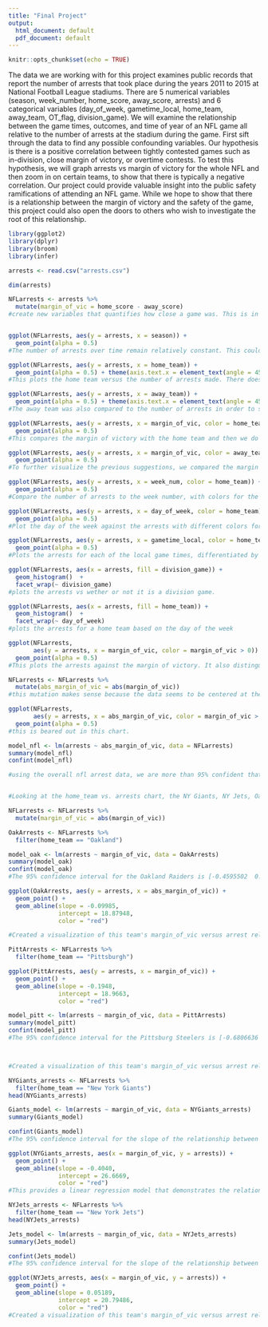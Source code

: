```yaml
---
title: "Final Project"
output:
  html_document: default
  pdf_document: default
---
```


```r
knitr::opts_chunk$set(echo = TRUE)
```

  The data we are working with for this project examines public records that report the number of arrests that took place during the years 2011 to 2015 at National Football League stadiums. There are 5 numerical variables (season, week_number, home_score, away_score, arrests) and 6 categorical variables (day_of_week, gametime_local, home_team, away_team, OT_flag, division_game). We will examine the relationship between the game times, outcomes, and time of year of an NFL game all relative to the number of arrests at the stadium during the game. First sift through the data to find any possible confounding variables. Our hypothesis is there is a positive correlation between tightly contested games such as in-division, close margin of victory, or overtime contests. To test this hypothesis, we will graph arrests vs margin of victory for the whole NFL and then zoom in on certain teams, to show that there is typically a negative correlation.
  Our project could provide valuable insight into the public safety ramifications of attending an NFL game. While we hope to show that there is a relationship between the margin of victory and the safety of the game, this project could also open the doors to others who wish to investigate the root of this relationship. 

```r

library(ggplot2)
library(dplyr)
library(broom)
library(infer)

arrests <- read.csv("arrests.csv")

dim(arrests)

NFLarrests <- arrests %>%
  mutate(margin_of_vic = home_score - away_score)
#create new variables that quantifies how close a game was. This is in hopes to see some sort of relationship between more exciting games and more arrests.


ggplot(NFLarrests, aes(y = arrests, x = season)) +
  geom_point(alpha = 0.5)
#The number of arrests over time remain relatively constant. This could suggest that stadiums are not doing enough to reduce activity in stadiums.

ggplot(NFLarrests, aes(y = arrests, x = home_team)) +
  geom_point(alpha = 0.5) + theme(axis.text.x = element_text(angle = 45, hjust = 1))
#This plots the home team versus the number of arrests made. There does appear to be a few stadiums that average more arrests than the others. Of these include both New York stadiums, Oakland, Pittsburgh and San Diego.

ggplot(NFLarrests, aes(y = arrests, x = away_team)) +
  geom_point(alpha = 0.5) + theme(axis.text.x = element_text(angle = 45, hjust = 1))
#The away team was also compared to the number of arrests in order to show that the correlation made between arrests and home team was not random. Because the away team appears to be irrelevant to the number of arrests, we can start to conclude that the number of arrests can partly depend on what stadium we are in.

ggplot(NFLarrests, aes(y = arrests, x = margin_of_vic, color = home_team)) +
  geom_point(alpha = 0.5)
#This compares the margin of victory with the home team and then we do the away team below.

ggplot(NFLarrests, aes(y = arrests, x = margin_of_vic, color = away_team)) +
  geom_point(alpha = 0.5)
#To further visualize the previous suggestions, we compared the margin of victory to arrests while color coordinating teams. While no pattern seemed to emerge for the away teams, the home teams tended to have certain clusters of colors focused at the top.

ggplot(NFLarrests, aes(y = arrests, x = week_num, color = home_team)) +
  geom_point(alpha = 0.5)
#Compare the number of arrests to the week number, with colors for the home team.

ggplot(NFLarrests, aes(y = arrests, x = day_of_week, color = home_team)) +
  geom_point(alpha = 0.5)
#Plot the day of the week against the arrests with different colors for the home team

ggplot(NFLarrests, aes(y = arrests, x = gametime_local, color = home_team)) +
  geom_point(alpha = 0.5)
#Plots the arrests for each of the local game times, differentiated by home team.

ggplot(NFLarrests, aes(x = arrests, fill = division_game)) +
  geom_histogram()  +
  facet_wrap(~ division_game)
#plots the arrests vs wether or not it is a division game.

ggplot(NFLarrests, aes(x = arrests, fill = home_team)) +
  geom_histogram()  +
  facet_wrap(~ day_of_week)
#plots the arrests for a home team based on the day of the week

ggplot(NFLarrests,
       aes(y = arrests, x = margin_of_vic, color = margin_of_vic > 0)) +
  geom_point(alpha = 0.5)
#This plots the arrests against the margin of victory. It also distinguishes between colors such that home teams lost where the dots are red and won when dots are blue. Based of the plot, there seems to be a correlation between arrests and how close the game was as the data points increase towards 0. In addition, the variability of number of arrests seems to increase the closer you get to zero. Further investigation of both the mean and variability at different margin of victories should be done to see if there is a correlation.

NFLarrests <- NFLarrests %>%
  mutate(abs_margin_of_vic = abs(margin_of_vic))
#this mutation makes sense because the data seems to be centered at the mean. It matters more how close the game is, and not who won.

ggplot(NFLarrests,
       aes(y = arrests, x = abs_margin_of_vic, color = margin_of_vic > 0)) +
  geom_point(alpha = 0.5)
#this is beared out in this chart.

model_nfl <- lm(arrests ~ abs_margin_of_vic, data = NFLarrests)
summary(model_nfl)
confint(model_nfl)

#using the overall nfl arrest data, we are more than 95% confident that there is a slight negative correlation between the margin of victory in an NFL game and the arrests during the game. However, by looking at the chart above, it is unclear if this is biased by outliers like New York or if it holds for all teams.


#Looking at the home_team vs. arrests chart, the NY Giants, NY Jets, Oakland (now Las Vegas) Raiders, and Pittsburgh Steelers all have floor numbers of arrests that are greater than zero, so we are going to isolate each team's home game data to see their individual margin of victory versus arrest relationships.

NFLarrests <- NFLarrests %>%
  mutate(margin_of_vic = abs(margin_of_vic))

OakArrests <- NFLarrests %>%
  filter(home_team == "Oakland")

model_oak <- lm(arrests ~ margin_of_vic, data = OakArrests)
summary(model_oak)
confint(model_oak)
#The 95% confidence interval for the Oakland Raiders is [-0.4595502  0.2598422] This means we are less than 97.5 percent confident that there is a negative relationship.

ggplot(OakArrests, aes(y = arrests, x = abs_margin_of_vic)) +
  geom_point() +
  geom_abline(slope = -0.09985,
              intercept = 18.87948,
              color = "red")

#Created a visualization of this team's margin_of_vic versus arrest relationship, which will be used while creating a linear regression

PittArrests <- NFLarrests %>%
  filter(home_team == "Pittsburgh")

ggplot(PittArrests, aes(y = arrests, x = margin_of_vic)) +
  geom_point() +
  geom_abline(slope = -0.1948,
              intercept = 18.9663,
              color = "red")

model_pitt <- lm(arrests ~ margin_of_vic, data = PittArrests)
summary(model_pitt)
confint(model_pitt)
#The 95% confidence interval for the Pittsburg Steelers is [-0.6806636  0.2909916] This means we are less than 97.5 percent confident that there is a negative relationship.



#Created a visualization of this team's margin_of_vic versus arrest relationship

NYGiants_arrests <- NFLarrests %>%
  filter(home_team == "New York Giants")
head(NYGiants_arrests)

Giants_model <- lm(arrests ~ margin_of_vic, data = NYGiants_arrests)
summary(Giants_model)

confint(Giants_model)
#The 95% confidence interval for the slope of the relationship between the margin_of_victory and number of arrests at NY Giants home games is [-0.7601545, -0.04792955]. This indicates that though we do not know the true correlation coefficient between these two variables, we are 95% confident that the true value lies between -0.7601545 and -0.04792955.

ggplot(NYGiants_arrests, aes(x = margin_of_vic, y = arrests)) +
  geom_point() +
  geom_abline(slope = -0.4040,
              intercept = 26.6669,
              color = "red")
#This provides a linear regression model that demonstrates the relationship between the margin of victory and the number of arrests at NY Giants home games.

NYJets_arrests <- NFLarrests %>%
  filter(home_team == "New York Jets")
head(NYJets_arrests)

Jets_model <- lm(arrests ~ margin_of_vic, data = NYJets_arrests)
summary(Jets_model)

confint(Jets_model)
#The 95% confidence interval for the slope of the relationship between the margin_of_victory and number of arrests at NY Jets home games is [-0.2611174, 0.3649023]. This indicates that though we do not know the true correlation coefficient between these two variables, we are 95% confident that the true value lies between these two values.

ggplot(NYJets_arrests, aes(x = margin_of_vic, y = arrests)) +
  geom_point() +
  geom_abline(slope = 0.05189,
              intercept = 20.79486,
              color = "red")
#Created a visualization of this team's margin_of_vic versus arrest relationship
```